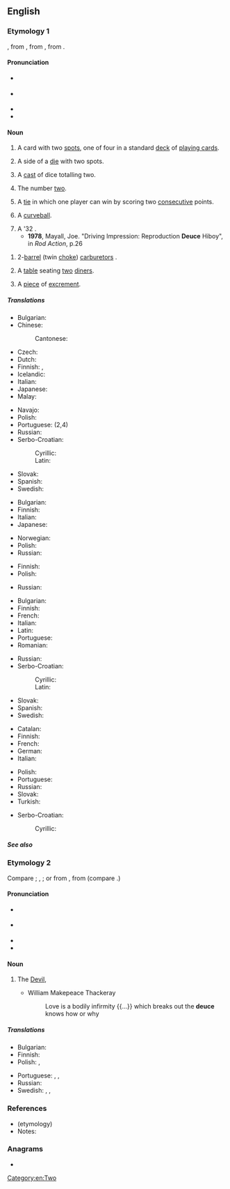 ==English==
{{wikipedia}}

===Etymology 1===
{{etyl|enm|en}} {{m|enm|dewes||two}}, from {{etyl|xno|en}}, from {{etyl|fro|en}} {{m|fro|deus}}, from {{etyl|la|en}} {{m|la|duo}}.

====Pronunciation====
* {{a|UK}} {{IPA|/djuːs/|/d͡ʒuːs/|lang=en}}
* {{a|US}} {{IPA|/duːs/|lang=en}}
* {{audio|en-us-deuce.ogg|Audio (US)|lang=en}}
* {{rhymes|uːs|lang=en}}

====Noun====
{{en-noun}}

# {{lb|en|cards}} A card with two [[spot]]s, one of four in a standard [[deck]] of [[playing card]]s.
# {{lb|en|dice}} A side of a [[die]] with two spots.
# {{lb|en|dice}} A [[cast]] of dice totalling two.
# The number [[two]].
# {{lb|en|tennis}} A [[tie]] in which one player can win by scoring two [[consecutive]] points.
# {{lb|en|baseball}} A [[curveball]].
# A '32 {{w|Ford}}.
#* '''1978''', Mayall, Joe. "Driving Impression: Reproduction '''Deuce''' Hiboy", in ''Rod Action'', p.26
<!--- '''1999''', Geisert, Eric. "The California Spyder", in ''Street Rodder'', p.34 --->
# {{lb|en|in the plural}} 2-[[Venturi effect|barrel]] (twin [[choke]]) [[carburetor]]s {{qualifier|in the phrase ''3 deuces'': an arrangement on a common [[intake manifold]]}}.
# {{lb|en|restaurants}} A [[table]] seating [[two]] [[diner]]s.
# {{lb|en|slang}} A [[piece]] of [[excrement]].

=====Translations=====
{{trans-top|playing card}}
* Bulgarian: {{t+|bg|двойка|f}}
* Chinese:
*: Cantonese: {{t|yue|D|tr=di2|sc=Hani}}
* Czech: {{t+|cs|dvojka|f}}
* Dutch: {{t+|nl|twee|f}}
* Finnish: {{t+|fi|kakkonen}}, {{t+|fi|sorsa}}
* Icelandic: {{t|is|tvistur|m}}
* Italian: {{t+|it|due|m}}
* Japanese: {{t|ja|デュース|tr=dyūsu|sc=Jpan}}
* Malay: {{t|ms|dius}}
{{trans-mid}}
* Navajo: {{t|nv|aldóós}}
* Polish: {{t+|pl|dwójka|f}}
* Portuguese: {{t+|pt|dois}} (2,4)
* Russian: {{t+|ru|дво́йка|f}}
* Serbo-Croatian:
*: Cyrillic: {{t|sh|двојка|f}}
*: Latin: {{t+|sh|dvojka|f}}
* Slovak: {{t+|sk|dvojka|f}}
* Spanish: {{t+|es|dos}}
* Swedish: {{t+|sv|tvåa|c}}
{{trans-bottom}}

{{trans-top|side of a dice with two spots}}
* Bulgarian: {{t+|bg|двойка|f}}
* Finnish: {{t+|fi|kakkonen}}
* Italian: {{t+|it|due|m}}
* Japanese: {{t|ja|デュース|tr=dyūsu|sc=Jpan}}
{{trans-mid}}
* Norwegian: {{t|no|toer}}
* Polish: {{t+|pl|dwójka|f}}
* Russian: {{t+|ru|дво́йка|f}}
{{trans-bottom}}

{{trans-top|cast of dice totalling two}}
* Finnish: {{t+|fi|kakkonen}}
* Polish: {{t+|pl|dwójka|f}}
{{trans-mid}}
* Russian: {{t+|ru|дво́йка|f}}
{{trans-bottom}}

{{trans-top|number two}}
* Bulgarian: {{t+|bg|двойка|f}}
* Finnish: {{t+|fi|kakkonen}}
* French: {{t+|fr|deux|m}}
* Italian: {{t+|it|due|m}}
* Latin: {{t+|la|duo|f}}
* Portuguese: {{t+|pt|dois}}
* Romanian: {{t+|ro|doi|m}}
{{trans-mid}}
* Russian: {{t+|ru|дво́йка|f}}
* Serbo-Croatian:
*: Cyrillic: {{t|sh|двојка|f}}
*: Latin: {{t+|sh|dvojka|f}}
* Slovak: {{t+|sk|dvojka|f}}
* Spanish: {{t+|es|dos}}
* Swedish: {{t+|sv|tvåa|c}}
{{trans-bottom}}

{{trans-top|tennis: tie, both players able to win by scoring two additional points}}
* Catalan: {{t+|ca|iguals|m-p}}
* Finnish: {{t|fi|tasatilanne}}
* French: {{t+|fr|égalité|f}}
* German: {{t+|de|Einstand|m}}
* Italian: {{t+|it|parità|f}}
{{trans-mid}}
* Polish: {{t+|pl|równowaga|f}}
* Portuguese: {{t+|pt|iguais}}
* Russian: {{t|ru|ра́вный счёт|m|tr=rávnyj sčjot}}
* Slovak: {{t|sk|zhoda|f}}
* Turkish: {{t+|tr|beraberlik}}
{{trans-bottom}}

{{trans-top|baseball: curveball}}
{{trans-mid}}
{{trans-bottom}}

{{checktrans-top}}
* Serbo-Croatian:
*: Cyrillic: {{t-check|sh|двојка|f|sc=Cyrl}}
{{trans-mid}}
{{trans-bottom}}

=====See also=====
{{table:playing cards/en}}

===Etymology 2===
Compare {{etyl|LL.|en}} {{m|la|dusius||phantom, specter}}; {{etyl|gd|en}} {{m|gd|taibhs}}, {{m|gd|taibhse||apparition, ghost}}; or from {{etyl|fro|en}} {{m|fro|deus||God}}, from {{etyl|la|en}} {{m|la|deus}} (compare {{m|en|deity}}.)

====Pronunciation====
* {{a|UK}} {{IPA|/djuːs/|lang=en}}
* {{a|US|Canada}} {{IPA|/duːs/|lang=en}}
* {{audio|en-us-deuce.ogg|Audio (US)|lang=en}}
* {{rhymes|uːs|lang=en}}

====Noun====
{{en-noun}}

# {{lb|en|epithet}} The [[Devil]], {{n-g|used in exclamations of confusion or anger.}}
#* William Makepeace Thackeray
#*: Love is a bodily infirmity {{...}} which breaks out the '''deuce''' knows how or why

=====Translations=====
{{trans-top|Devil, used in exclamations of confusion or anger}}
* Bulgarian: {{t+|bg|дявол|m}}
* Finnish: {{t+|fi|piru}}
* Polish: {{t+|pl|diabeł|m-an}}, {{t+|pl|licho|n}}
{{trans-mid}}
* Portuguese: {{t+|pt|diabos}}, {{t+|pt|inferno}}, {{t+|pt|demônio}}
* Russian: {{t+|ru|дья́вол|m}}
* Swedish: {{t+|sv|djävel}}, {{t+|sv|djävul|c}}, {{t+|sv|fan|c}}
{{trans-bottom}}

===References===
* (etymology) {{R:Webster 1913}}
* Notes:
<references/>

===Anagrams===
* {{anagrams|en|educe}}

[[Category:en:Two]]